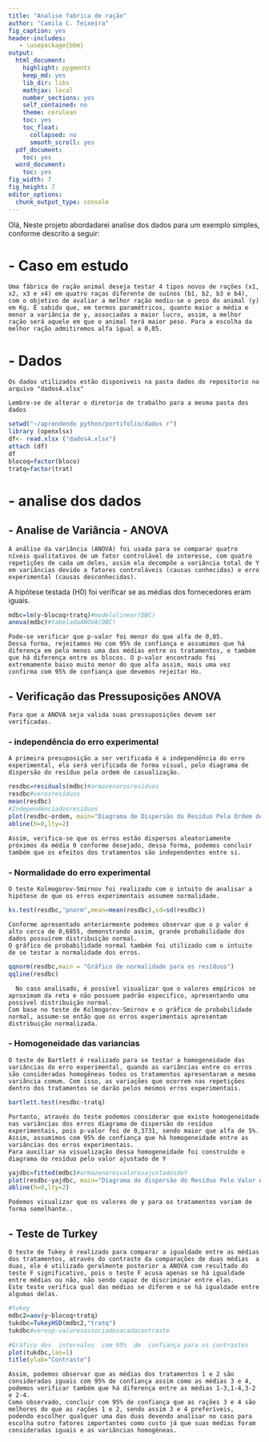 ---
title: "Analise fabrica de ração"
author: "Camila C. Teixeira"
fig_caption: yes
header-includes:
   - \usepackage{bbm}
output:
  html_document:
    highlight: pygments
    keep_md: yes
    lib_dir: libs
    mathjax: local
    number_sections: yes
    self_contained: no
    theme: cerulean
    toc: yes
    toc_float:
      collapsed: no
      smooth_scroll: yes
  pdf_document:
    toc: yes
  word_document:
    toc: yes
fig_width: 7
fig_height: 7
editor_options:
  chunk_output_type: console
---
Olá,
    Neste projeto abordadarei analise dos dados para um exemplo simples, conforme descrito a seguir:

# - Caso em estudo

    Uma fábrica de ração animal deseja testar 4 tipos novos de rações (x1, x2, x3 e x4) em quatro raças diferente de suínos (b1, b2, b3 e b4), com o objetivo de avaliar a melhor ração mediu-se o peso do animal (y) em Kg. É sabido que, em termos paramétricos, quanto maior a média e menor a variância de y, associadas a maior lucro, assim, a melhor ração será aquele em que o animal terá maior peso. Para a escolha da melhor ração admitiremos alfa igual a 0,05.
    
# - Dados
    Os dados utilizados estão disponiveis na pasta dados do repositorio no arquivo "dados4.xlsx"

    Lembre-se de alterar o diretorio de trabalho para a mesma pasta dos dados

```{r}
setwd("~/aprendendo python/portifolio/dados r")
library (openxlsx)
df<- read.xlsx ("dados4.xlsx")
attach (df)
df
blocoq=factor(bloco)
tratq=factor(trat)

```

# - analise dos dados

## - Analise de Variância  - ANOVA

    A análise da variância (ANOVA) foi usada para se comparar quatro níveis qualitativos de um fator controlável de interesse, com quatro repetições de cada um deles, assim ela decompõe a variância total de Y em variâncias devido a fatores controláveis (causas conhecidas) e erro experimental (causas desconhecidas). 
A hipótese testada (H0) foi verificar se as médias dos fornecedores eram iguais.

```{r}
mdbc=lm(y~blocoq+tratq)#modelolinear(DBC)
anova(mdbc)#tabeladaANOVA(DBC)

```

    Pode-se verificar que p-valor foi menor do que alfa de 0,05.
    Dessa forma, rejeitamos Ho com 95% de confiança e assumimos que há diferença em pelo menos uma das médias entre os tratamentos, e também que há diferença entre os blocos. O p-valor encontrado foi extremamente baixo muito menor do que alfa assim, mais uma vez confirma com 95% de confiança que devemos rejeitar Ho.
    
## - Verificação das Pressuposições ANOVA

    Para que a ANOVA seja valida suas pressuposições devem ser verificadas.

### - independência do erro experimental

    A primeira presuposição a ser verificada é a independência do erro experimental, ela será verificada de forma visual, pelo diagrama de dispersão do resíduo pela ordem de casualização.

```{r}
resdbc=residuals(mdbc)#armazenarosresíduos
resdbc#verosresíduos
mean(resdbc)
#Independênciadosresíduos
plot(resdbc~ordem, main="Diagrama de Dispersão do Resíduo Pela Ordem de Casualização ", ylab = "Resíduo", xlab = "Ordem de Casualização")
abline(h=0,lty=2)
```

    Assim, verifica-se que os erros estão dispersos aleatoriamente próximos da média 0 conforme desejado, dessa forma, podemos concluir também que os efeitos dos tratamentos são independentes entre si.

### - Normalidade do erro experimental

    O teste Kolmogorov-Smirnov foi realizado com o intuito de analisar a hipótese de que os erros experimentais assumem normalidade.
    
```{r}
ks.test(resdbc,"pnorm",mean=mean(resdbc),sd=sd(resdbc))
```
    
    Conforme apresentado anteriormente podemos observar que o p valor é alto cerca de 0,6855, demonstrando assim, grande probabilidade dos dados possuírem distribuição normal. 
  	O gráfico de probabilidade normal também foi utilizado com o intuito de se testar a normalidade dos erros. 
	
```{r}
qqnorm(resdbc,main = "Gráfico de normalidade para os resíduos")
qqline(resdbc)

```
	
	  No caso analisado, é possível visualizar que o valores empíricos se aproximam da reta e não possuem padrão especifico, apresentando uma possível distribuição normal.
  	Com base no teste de Kolmogorov-Smirnov e o gráfico de probabilidade normal, assume-se então que os erros experimentais apresentam distribuição normalizada.
  	
### - Homogeneidade das variancias 

    O teste de Bartlett é realizado para se testar a homogeneidade das variâncias do erro experimental, quando as variâncias entre os erros são consideradas homogêneas todos os tratamentos apresentaram a mesma variância comum. Com isso, as variações que ocorrem nas repetições dentro dos tratamentos se darão pelos mesmos erros experimentais.
    
```{r}
bartlett.test(resdbc~tratq)
```
    
    Portanto, através do teste podemos considerar que existe homogeneidade nas variâncias dos erros diagrama de dispersão do resíduo experimentais, pois p-valor foi de 0,3731, sendo maior que alfa de 5%. Assim, assumimos com 95% de confiança que há homogeneidade entre as variâncias dos erros experimentais. 
    Para auxiliar na visualização dessa homogeneidade foi construído o diagrama do resíduo pelo valor ajustado de Y
    
```{r}
yajdbc=fitted(mdbc)#armazenarosvaloresajustadosdeY
plot(resdbc~yajdbc, main="Diagrama de dispersão do Resíduo Pelo Valor Ajustado de Y", xlab="Tratamentos", ylab="Resíduos")
abline(h=0,lty=2)
```
    
    Podemos visualizar que os valores de y para os tratamentos variam de forma semelhante..

## - Teste de Turkey

    O teste de Tukey é realizado para comparar a igualdade entre as médias dos tratamentos, através do contraste da comparações de duas médias  a duas, ele é utilizado geralmente posterior a ANOVA com resultado do teste F significativo, pois o teste F acusa apenas se há igualdade entre médias ou não, não sendo capaz de discriminar entre elas.
    Este teste verifica qual das médias se diferem e se há igualdade entre algumas delas.
    
```{r}
#tukey
mdbc2=aov(y~blocoq+tratq)
tukdbc=TukeyHSD(mdbc2,"tratq")
tukdbc#verosp-valoresassociadosacadacontraste

#Gráfico dos  intervalos  com 95%  de  confiança para os contrastes
plot(tukdbc,las=1)
title(ylab="Contraste")
```
    
    Assim, podemos observar que as médias dos tratamentos 1 e 2 são consideradas iguais com 95% de confiança assim como as médias 3 e 4, podemos verificar também que há diferença entre as médias 1-3,1-4,3-2 e 2-4.
    Como observado, concluir com 95% de confiança que as rações 3 e 4 são melhores do que as rações 1 e 2, sendo assim 3 e 4 preferíveis, podendo escolher qualquer uma das duas devendo analisar no caso para escolha outro fatores importantes como custo já que suas médias foram consideradas iguais e as variâncias homogêneas. 
  
    